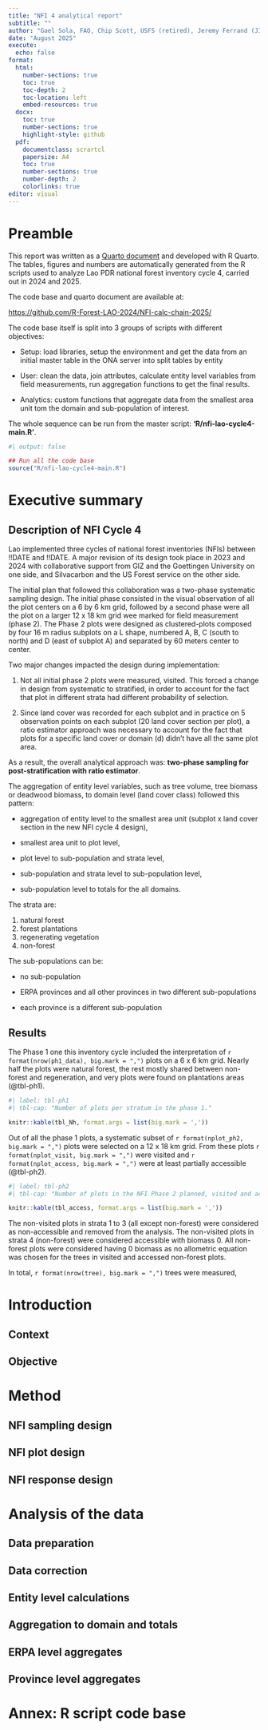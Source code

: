 ```yaml
---
title: "NFI 4 analytical report"
subtitle: ""
author: "Gael Sola, FAO, Chip Scott, USFS (retired), Jeremy Ferrand (JICA), !!ADD OTHERS"
date: "August 2025"
execute:
  echo: false
format:
  html: 
    number-sections: true
    toc: true
    toc-depth: 2
    toc-location: left
    embed-resources: true
  docx:
    toc: true
    number-sections: true
    highlight-style: github
  pdf:
    documentclass: scrartcl
    papersize: A4
    toc: true
    number-sections: true
    number-depth: 2
    colorlinks: true
editor: visual
---
```


# Preamble {.unnumbered}

This report was written as a [Quarto document](https://quarto.org/) and developed with R Quarto. The tables, figures and numbers are automatically generated from the R scripts used to analyze Lao PDR national forest inventory cycle 4, carried out in 2024 and 2025.

The code base and quarto document are available at:

<https://github.com/R-Forest-LAO-2024/NFI-calc-chain-2025/>

The code base itself is split into 3 groups of scripts with different objectives:

-   Setup: load libraries, setup the environment and get the data from an initial master table in the ONA server into split tables by entity

-   User: clean the data, join attributes, calculate entity level variables from field measurements, run aggregation functions to get the final results.

-   Analytics: custom functions that aggregate data from the smallest area unit tom the domain and sub-population of interest.

The whole sequence can be run from the master script: **'R/nfi-lao-cycle4-main.R'**.

```r
#| output: false

## Run all the code base
source("R/nfi-lao-cycle4-main.R")

```

# Executive summary {.unnumbered}

## Description of NFI Cycle 4 {.unnumbered}

Lao implemented three cycles of national forest inventories (NFIs) between !!DATE and !!DATE. A major revision of its design took place in 2023 and 2024 with collaborative support from GIZ and the Goettingen University on one side, and Silvacarbon and the US Forest service on the other side.

The initial plan that followed this collaboration was a two-phase systematic sampling design. The initial phase consisted in the visual observation of all the plot centers on a 6 by 6 km grid, followed by a second phase were all the plot on a larger 12 x 18 km grid wee marked for field measurement (phase 2). The Phase 2 plots were designed as clustered-plots composed by four 16 m radius subplots on a L shape, numbered A, B, C (south to north) and D (east of subplot A) and separated by 60 meters center to center.

Two major changes impacted the design during implementation:

1.  Not all initial phase 2 plots were measured, visited. This forced a change in design from systematic to stratified, in order to account for the fact that plot in different strata had different probability of selection.

2.  Since land cover was recorded for each subplot and in practice on 5 observation points on each subplot (20 land cover section per plot), a ratio estimator approach was necessary to account for the fact that plots for a specific land cover or domain (d) didn't have all the same plot area.

As a result, the overall analytical approach was: **two-phase sampling for post-stratification with ratio estimator**.

The aggregation of entity level variables, such as tree volume, tree biomass or deadwood biomass, to domain level (land cover class) followed this pattern:

-   aggregation of entity level to the smallest area unit (subplot x land cover section in the new NFI cycle 4 design),

-   smallest area unit to plot level,

-   plot level to sub-population and strata level,

-   sub-population and strata level to sub-population level,

-   sub-population level to totals for the all domains.

The strata are:

1.  natural forest
2.  forest plantations
3.  regenerating vegetation
4.  non-forest

The sub-populations can be:

-   no sub-population

-   ERPA provinces and all other provinces in two different sub-populations

-   each province is a different sub-population

## Results {.unnumbered}

The Phase 1 one this inventory cycle included the interpretation of `r format(nrow(ph1_data), big.mark = ",")` plots on a 6 x 6 km grid. Nearly half the plots were natural forest, the rest mostly shared between non-forest and regeneration, and very plots were found on plantations areas (@tbl-ph1).

```r
#| label: tbl-ph1
#| tbl-cap: "Number of plots per stratum in the phase 1."

knitr::kable(tbl_Nh, format.args = list(big.mark = ','))

```

Out of all the phase 1 plots, a systematic subset of `r format(nplot_ph2, big.mark = ",")` plots were selected on a 12 x 18 km grid. From these plots `r format(nplot_visit, big.mark = ",")` were visited and `r format(nplot_access, big.mark = ",")` were at least partially accessible (@tbl-ph2).

```r
#| label: tbl-ph2
#| tbl-cap: "Number of plots in the NFI Phase 2 planned, visited and accessed."

knitr::kable(tbl_access, format.args = list(big.mark = ','))

```

The non-visited plots in strata 1 to 3 (all except non-forest) were considered as non-accessible and removed from the analysis. The non-visited plots in strata 4 (non-forest) were considered accessible with biomass 0. All non-forest plots were considered having 0 biomass as no allometric equation was chosen for the trees in visited and accessed non-forest plots.

In total, `r format(nrow(tree), big.mark = ",")` trees were measured,

# Introduction

## Context

## Objective

# Method

## NFI sampling design

## NFI plot design

## NFI response design

# Analysis of the data

## Data preparation

## Data correction

## Entity level calculations

## Aggregation to domain and totals

## ERPA level aggregates

## Province level aggregates

# Annex: R script code base
